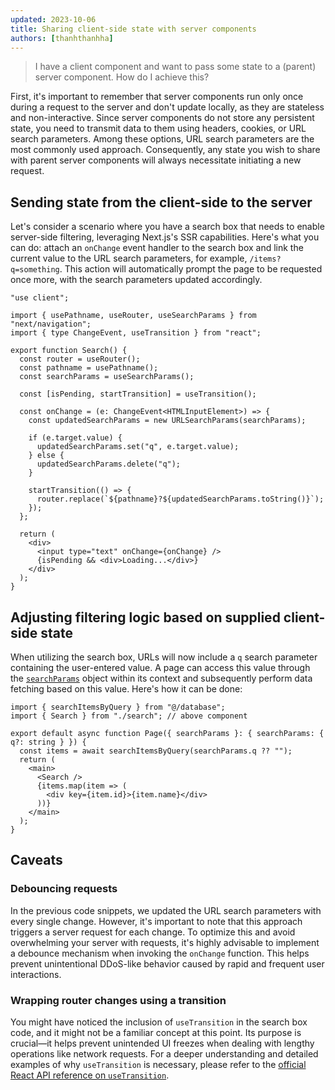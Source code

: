 ```yaml
---
updated: 2023-10-06
title: Sharing client-side state with server components
authors: [thanhthanhha]
---
```


> I have a client component and want to pass some state to a (parent) server component. How do I achieve this?

First, it's important to remember that server components run only once during a request to the server and don't update locally, as they are stateless and non-interactive. Since server components do not store any persistent state, you need to transmit data to them using headers, cookies, or URL search parameters. Among these options, URL search parameters are the most commonly used approach. Consequently, any state you wish to share with parent server components will always necessitate initiating a new request.

## Sending state from the client-side to the server

Let's consider a scenario where you have a search box that needs to enable server-side filtering, leveraging Next.js's SSR capabilities. Here's what you can do: attach an `onChange` event handler to the search box and link the current value to the URL search parameters, for example, `/items?q=something`. This action will automatically prompt the page to be requested once more, with the search parameters updated accordingly.

```tsx
"use client";

import { usePathname, useRouter, useSearchParams } from "next/navigation";
import { type ChangeEvent, useTransition } from "react";

export function Search() {
  const router = useRouter();
  const pathname = usePathname();
  const searchParams = useSearchParams();

  const [isPending, startTransition] = useTransition();

  const onChange = (e: ChangeEvent<HTMLInputElement>) => {
    const updatedSearchParams = new URLSearchParams(searchParams);

    if (e.target.value) {
      updatedSearchParams.set("q", e.target.value);
    } else {
      updatedSearchParams.delete("q");
    }

    startTransition(() => {
      router.replace(`${pathname}?${updatedSearchParams.toString()}`);
    });
  };

  return (
    <div>
      <input type="text" onChange={onChange} />
      {isPending && <div>Loading...</div>}
    </div>
  );
}
```

## Adjusting filtering logic based on supplied client-side state

When utilizing the search box, URLs will now include a `q` search parameter containing the user-entered value. A page can access this value through the [`searchParams`](https://nextjs.org/docs/app/api-reference/file-conventions/page#searchparams-optional) object within its context and subsequently perform data fetching based on this value. Here's how it can be done:

```tsx
import { searchItemsByQuery } from "@/database";
import { Search } from "./search"; // above component

export default async function Page({ searchParams }: { searchParams: { q?: string } }) {
  const items = await searchItemsByQuery(searchParams.q ?? "");
  return (
    <main>
      <Search />
      {items.map(item => (
        <div key={item.id}>{item.name}</div>
      ))}
    </main>
  );
}
```

## Caveats

### Debouncing requests

In the previous code snippets, we updated the URL search parameters with every single change. However, it's important to note that this approach triggers a server request for each change. To optimize this and avoid overwhelming your server with requests, it's highly advisable to implement a debounce mechanism when invoking the `onChange` function. This helps prevent unintentional DDoS-like behavior caused by rapid and frequent user interactions.

### Wrapping router changes using a transition

You might have noticed the inclusion of `useTransition` in the search box code, and it might not be a familiar concept at this point. Its purpose is crucial—it helps prevent unintended UI freezes when dealing with lengthy operations like network requests. For a deeper understanding and detailed examples of why `useTransition` is necessary, please refer to the [official React API reference on `useTransition`](https://react.dev/reference/react/useTransition).
